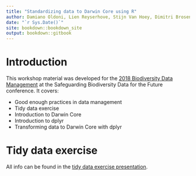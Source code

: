 ```yaml
---
title: "Standardizing data to Darwin Core using R"
author: Damiano Oldoni, Lien Reyserhove, Stijn Van Hoey, Dimitri Brosens, Tanja Milotic, Peter Desmet
date: "`r Sys.Date()`"
site: bookdown::bookdown_site
output: bookdown::gitbook
---
```


# Introduction

This workshop material was developed for the [2018 Biodiversity Data Management](http://odnature.naturalsciences.be/safred/workshops) at the Safeguarding Biodiversity Data for the Future conference. It covers:

* Good enough practices in data management
* Tidy data exercise
* Introduction to Darwin Core
* Introduction to dplyr
* Transforming data to Darwin Core with dplyr

# Tidy data exercise

All info can be found in the [tidy data exercise presentation](tidy.html).

